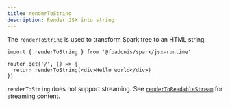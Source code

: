```yaml
---
title: renderToString
description: Render JSX into string
---
```


The `renderToString` is used to transform Spark tree to an HTML string.

```tsx
import { renderToString } from '@foadonis/spark/jsx-runtime'

router.get('/', () => {
  return renderToString(<div>Hello world</div>)
})
```

<Callout>

`renderToString` does not support streaming. See [`renderToReadableStream`](./renderToReadableStream) for streaming content.

</Callout>
